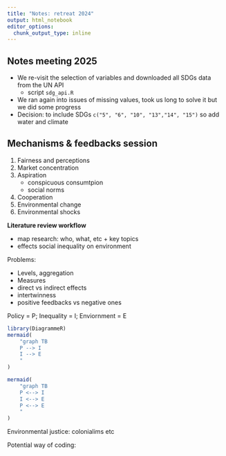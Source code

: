 ```yaml
---
title: "Notes: retreat 2024"
output: html_notebook
editor_options: 
  chunk_output_type: inline
---
```


## Notes meeting 2025

- We re-visit the selection of variables and downloaded all SDGs data from the UN API
    - script `sdg_api.R`
- We ran again into issues of missing values, took us long to solve it but we did some progress
- Decision: to include SDGs `c("5", "6", "10", "13","14", "15")` so add water and climate



## Mechanisms & feedbacks session

1. Fairness and perceptions
2. Market concentration
3. Aspiration
    - conspicuous consumtpion
    - social norms
4. Cooperation
5. Environmental change
6. Environmental shocks

**Literature review workflow**

- map research: who, what, etc + key topics
- effects social inequality on environment

Problems:

- Levels, aggregation
- Measures
- direct vs indirect effects
- intertwinness
- positive feedbacks vs negative ones

Policy = P; Inequality = I; Enviornment = E

```r
library(DiagrammeR)
mermaid(
    "graph TB
    P --> I
    I --> E
    "
)

mermaid(
    "graph TB
    P <--> I
    I <--> E
    P <--> E
    "
)
```

Environmental justice: colonialims etc

Potential way of coding:


